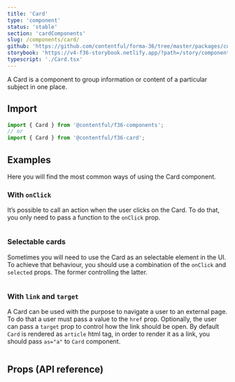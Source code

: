 ```yaml
---
title: 'Card'
type: 'component'
status: 'stable'
section: 'cardComponents'
slug: /components/card/
github: 'https://github.com/contentful/forma-36/tree/master/packages/components/card/src/Card'
storybook: 'https://v4-f36-storybook.netlify.app/?path=/story/components-card--default'
typescript: './Card.tsx'
---
```


A Card is a component to group information or content of a particular subject in one place.

## Import

```js static=true
import { Card } from '@contentful/f36-components';
// or
import { Card } from '@contentful/f36-card';
```

## Examples

Here you will find the most common ways of using the Card component.

### With `onClick`

It’s possible to call an action when the user clicks on the Card. To do that, you only need to pass a function to the `onClick` prop.

```jsx file=../../examples/Card/OnClickCardExample.tsx

```

### Selectable cards

Sometimes you will need to use the Card as an selectable element in the UI. To achieve that behaviour,
you should use a combination of the `onClick` and `selected` props. The former controlling the latter.

```jsx file=../../examples/Card/SelectableCardsExample.tsx

```

### With `link` and `target`

A Card can be used with the purpose to navigate a user to an external page. To do that a user must pass a value to the `href` prop.
Optionally, the user can pass a `target` prop to control how the link should be open. By default `Card` is rendered as `article` html tag, in order to render it as a link, you should pass `as="a"` to `Card` component.

```jsx file=../../examples/Card/WithLinkAndTargetExample.tsx

```

## Props (API reference)

<PropsTable of="Card" />
